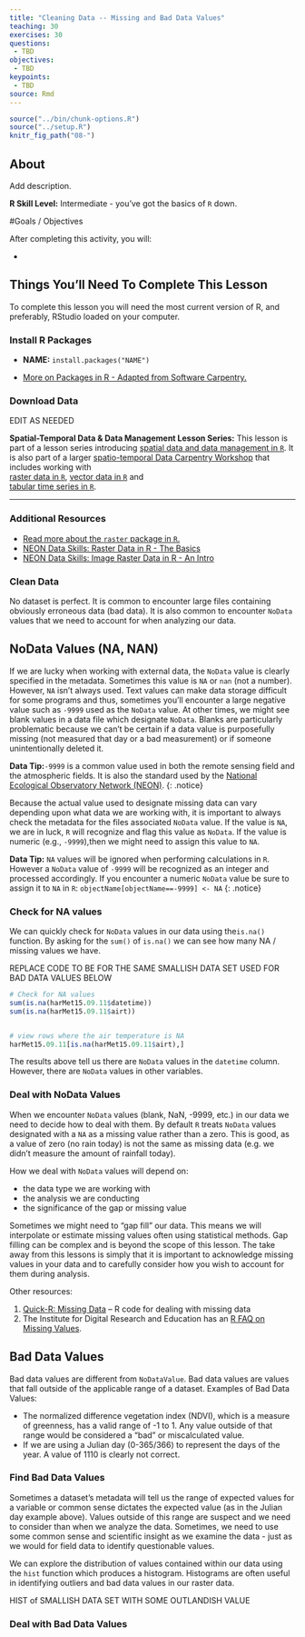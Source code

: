 ```yaml
---
title: "Cleaning Data -- Missing and Bad Data Values"
teaching: 30
exercises: 30
questions:
 - TBD
objectives:
 - TBD
keypoints:
 - TBD
source: Rmd
---
```


```r
source("../bin/chunk-options.R")
source("../setup.R")
knitr_fig_path("08-")
```

## About

Add description.

**R Skill Level:** Intermediate - you've got the basics of `R` down.

<div id="objectives" markdown="1">

#Goals / Objectives

After completing this activity, you will:

*


## Things You’ll Need To Complete This Lesson
To complete this lesson you will need the most current version of R, and
preferably, RStudio loaded on your computer.

### Install R Packages

* **NAME:** `install.packages("NAME")`

* [More on Packages in R - Adapted from Software Carpentry.]({{site.baseurl}}R/Packages-In-R/)

### Download Data
EDIT AS NEEDED


**Spatial-Temporal Data & Data Management Lesson Series:** This lesson is part
of a lesson series introducing
[spatial data and data management in `R` ]({{ site.baseurl }}tutorial/URL).
It is also part of a larger
[spatio-temporal Data Carpentry Workshop ]({{ site.baseurl }}workshops/spatio-temporal-workshop)
that includes working with  
[raster data in `R` ]({{ site.baseurl }}tutorial/spatial-raster-series),
[vector data in `R` ]({{ site.baseurl }}tutorial/spatial-vector-series)
and  
[tabular time series in `R` ]({{ site.baseurl }}tutorial/tabular-time-series).

****

### Additional Resources

* <a href="http://cran.r-project.org/web/packages/raster/raster.pdf" target="_blank">
Read more about the `raster` package in `R`.</a>
* <a href="http://neondataskills.org/R/Raster-Data-In-R/" target="_blank" >
NEON Data Skills: Raster Data in R - The Basics</a>
* <a href="http://neondataskills.org/R/Image-Raster-Data-In-R/" target="_blank" >
NEON Data Skills: Image Raster Data in R - An Intro</a>

</div>

### Clean Data
No dataset is perfect. It is common to encounter large files containing obviously
erroneous data (bad data).  It is also common to encounter `NoData`
values that we need to account for when analyzing our data.

## NoData Values (NA, NAN)
If we are lucky when working with external data, the `NoData` value is clearly
specified in the metadata. Sometimes this value is `NA` or `nan` (not a number). However,
`NA` isn't always used. Text values can make data storage difficult for some
programs and thus, sometimes you'll encounter a large negative value such as
`-9999` used as the `NoData` value. At other times, we might see blank values in
a data file which designate `NoData`. Blanks are particularly problematic
because we can't be certain if a data value is purposefully missing (not
measured that day or a bad measurement) or if someone unintentionally deleted
it.

<i class="fa fa-star"></i> **Data Tip:**`-9999` is a common value used in
both the remote sensing field and the atmospheric fields. It is also
the standard used by the <a href="http://www.neoninc.org" target="_blank">
National Ecological Observatory Network (NEON)</a>.
{: .notice}

Because the actual value used to designate missing data can vary depending upon
what data we are working with, it is important to always check the metadata for
the files associated `NoData` value. If the value is `NA`, we are in luck, `R`
will recognize and flag this value as `NoData`. If the value is numeric (e.g.,
`-9999`),then we might need to assign this value to `NA`.

<i class="fa fa-star"></i> **Data Tip:** `NA` values will be ignored when
performing calculations in `R`. However a `NoData` value of `-9999` will be
recognized as an integer and processed accordingly. If you encounter a numeric
`NoData` value be sure to assign it to `NA` in `R`:
`objectName[objectName==-9999] <- NA`
{: .notice}

### Check for NA values
We can quickly check for `NoData` values in our data using the`is.na()`
function. By asking for the `sum()` of `is.na()` we can see how many NA / missing
values we have.

REPLACE CODE TO BE FOR THE SAME SMALLISH DATA SET USED FOR BAD DATA VALUES BELOW

```r
# Check for NA values
sum(is.na(harMet15.09.11$datetime))
sum(is.na(harMet15.09.11$airt))


# view rows where the air temperature is NA
harMet15.09.11[is.na(harMet15.09.11$airt),]
```

The results above tell us there are `NoData` values in the `datetime` column.
However, there are `NoData` values in other variables.  

### Deal with NoData Values

When we encounter `NoData` values (blank, NaN, -9999, etc.) in our data we
need to decide how to deal with them. By default `R` treats `NoData` values
designated
with a `NA` as a missing value rather than a zero. This is good, as a value of
zero (no rain today) is not the same as missing data (e.g. we didn't measure the
amount of rainfall today).

How we deal with `NoData` values will depend on:

* the data type we are working with
* the analysis we are conducting
* the significance of the gap or missing value

Sometimes we might need to "gap fill" our data. This means we will interpolate
or estimate missing values often using statistical methods. Gap filling can be
complex and is beyond the scope of this lesson. The take away from this lessons
is simply that it is important to acknowledge missing values in your data and to
carefully consider how you wish to account for them during analysis.

Other resources:

1. <a href="http://www.statmethods.net/input/missingdata.html" target="_blank"> Quick-R: Missing Data</a>
-- R code for dealing with missing data
2. The Institute for Digital Research and Education has an <a href="http://www.ats.ucla.edu/stat/r/faq/missing.htm" target="_blank"> R FAQ on Missing Values</a>.

## Bad Data Values
Bad data values are different from `NoDataValue`. Bad data values are values that
fall outside of the applicable range of a dataset.
Examples of Bad Data Values:

* The normalized difference vegetation index (NDVI), which is a measure of
greenness, has a valid range of -1 to 1. Any value outside of that range would
be considered a "bad" or miscalculated value.
* If we are using a Julian day (0-365/366) to represent the days of the year. A value
of 1110 is clearly not correct.

### Find Bad Data Values
Sometimes a dataset's metadata will tell us the range of expected values for a
variable or common sense dictates the expected value (as in the Julian day example above).
Values outside of this range are suspect and we need to consider than
when we analyze the data. Sometimes, we need to use some common sense and
scientific insight as we examine the data - just as we would for field data to
identify questionable values.

We can explore the distribution of values contained within our data using the
`hist` function which produces a histogram. Histograms are often useful in
identifying outliers and bad data values in our raster data.

HIST of SMALLISH DATA SET WITH SOME OUTLANDISH VALUE


### Deal with Bad Data Values
